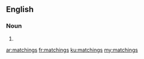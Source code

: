 ==English==

===Noun===
{{head|en|plural}}

# {{plural of|matching|lang=en|nocat=1}}

[[ar:matchings]]
[[fr:matchings]]
[[ku:matchings]]
[[my:matchings]]